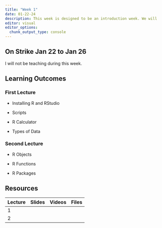 ```yaml
---
title: "Week 1"
date: 01-22-24
description: This week is designed to be an introduction week. We will briefly discuss topics related to statistics and inference. Then we will look at installing R and RStudio as well as the basics of using R.
editor: visual
editor_options: 
  chunk_output_type: console
---
```


::: callout-important
## On Strike Jan 22 to Jan 26

I will not be teaching during this week.
:::

## Learning Outcomes

### First Lecture

-   Installing R and RStudio

-   Scripts

-   R Calculator

-   Types of Data

### Second Lecture

-   R Objects

-   R Functions

-   R Packages

## Resources

| Lecture | Slides | Videos | Files |
|---------|--------|--------|-------|
| 1       |        |        |       |
| 2       |        |        |       |
